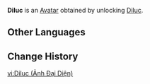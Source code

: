 {{About|the Avatar|the playable character|Diluc}}
{{Avatar Infobox
|title    = Diluc
|id       = 1600
|image    = Diluc Avatar.png
|type     = Character
|features = Diluc
|obtain   = Unlock [[Diluc]]
}}
'''Diluc''' is an [[Avatar]] obtained by unlocking [[Diluc]].

==Other Languages==
{{Other Languages|Diluc}}

==Change History==
{{Change History|1.0}}

[[vi:Diluc (Ảnh Đại Diện)]]